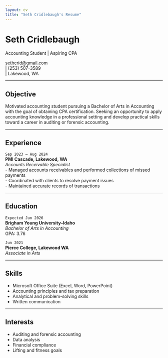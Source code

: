 ```yaml
---
layout: cv
title: "Seth Cridlebaugh's Resume"
---
```


# Seth Cridlebaugh
Accounting Student | Aspiring CPA

<div id="webaddress">
<a href="mailto:sethcrid@gmail.com">sethcrid@gmail.com</a>  
| (253) 507-3589  
| Lakewood, WA  
</div>

---

## Objective

Motivated accounting student pursuing a Bachelor of Arts in Accounting with the goal of obtaining CPA certification. Seeking an opportunity to apply accounting knowledge in a professional setting and develop practical skills toward a career in auditing or forensic accounting.

---

## Experience

`Sep 2023 – Aug 2024`  
__PMI Cascade, Lakewood, WA__  
*Accounts Receivable Specialist*  
- Managed accounts receivables and performed collections of missed payments  
- Coordinated with clients to resolve payment issues  
- Maintained accurate records of transactions

---

## Education

`Expected Jun 2026`  
__Brigham Young University–Idaho__  
*Bachelor of Arts in Accounting*  
GPA: 3.76  

`Jun 2021`  
__Pierce College, Lakewood WA__  
*Associate in Arts*

---

## Skills

- Microsoft Office Suite (Excel, Word, PowerPoint)  
- Accounting principles and tax preparation  
- Analytical and problem-solving skills  
- Written communication

---

## Interests

- Auditing and forensic accounting  
- Data analysis  
- Financial compliance  
- Lifting and fitness goals

